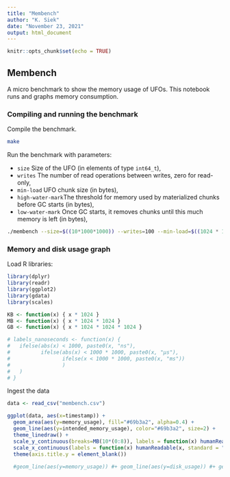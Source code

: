 ```yaml
---
title: "Membench"
author: "K. Siek"
date: "November 23, 2021"
output: html_document
---
```


```r
knitr::opts_chunk$set(echo = TRUE)
```

## Membench

A micro benchmark to show the memory usage of UFOs. This notebook runs and graphs memory consumption.

### Compiling and running the benchmark

Compile the benchmark.

```bash
make
```

Run the benchmark with parameters:

  - `size`  Size of the UFO (in elements of type `int64_t`),
  - `writes` The number of read operations between writes, zero for read-only,
  - `min-load` UFO chunk size (in bytes),
  - `high-water-mark`The threshold for memory used by materialized chunks before GC starts (in bytes),
  - `low-water-mark` Once GC starts, it removes chunks until this much memory is left (in bytes),

``` bash
./membench --size=$((10*1000*1000)) --writes=100 --min-load=$((1024 * 1024 / 8)) --high-water-mark=$((100 * 1024*1024)) --low-water-mark=$((10 * 1024 * 1024))
```

### Memory and disk usage graph

Load R libraries:
```r
library(dplyr)
library(readr)
library(ggplot2)
library(gdata)
library(scales)
```
```r
KB <- function(x) { x * 1024 }
MB <- function(x) { x * 1024 * 1024 }
GB <- function(x) { x * 1024 * 1024 * 1024 }

# labels_nanoseconds <- function(x) {
#   ifelse(abs(x) < 1000, paste0(x, "ns"),
#          ifelse(abs(x) < 1000 * 1000, paste0(x, "µs"), 
#                 ifelse(x < 1000 * 1000, paste0(x, "ms"))
#                 )
#   )
# }
```

Ingest the data
```r
data <- read_csv("membench.csv")
```

```r
ggplot(data, aes(x=timestamp)) + 
  geom_area(aes(y=memory_usage), fill="#69b3a2", alpha=0.4) +
  geom_line(aes(y=intended_memory_usage), color="#69b3a2", size=2) +
  theme_linedraw() + 
  scale_y_continuous(breaks=MB(10*(0:8)), labels = function(x) humanReadable(x, standard = "IEC", sep = "")) +
  scale_x_continuous(labels = function(x) humanReadable(x, standard = "SI", sep = "", units="")) +
  theme(axis.title.y = element_blank())
  
  #geom_line(aes(y=memory_usage)) #+ geom_line(aes(y=disk_usage)) #+ geom_line(aes(y=intended_memory_usage)) + geom_line(aes(y=apparent_memory_usage))
```